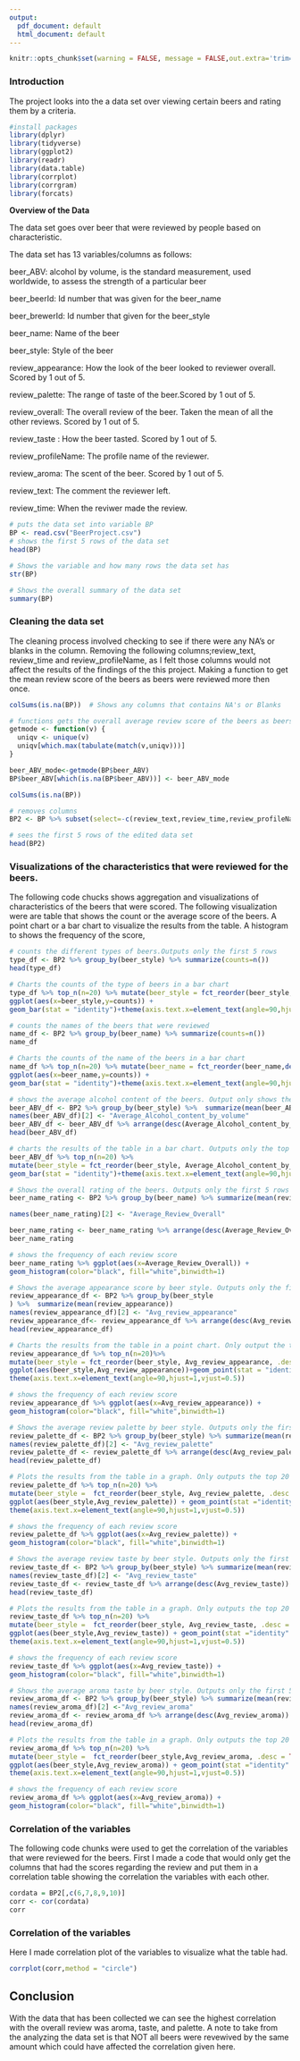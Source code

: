 ```yaml
---
output:
  pdf_document: default
  html_document: default
---
```

```r
knitr::opts_chunk$set(warning = FALSE, message = FALSE,out.extra='trim={0 1cm 0 1cm}') 
```
### **Introduction**
The project looks into the a data set over viewing certain beers and rating them by a criteria.
```r
#install packages
library(dplyr)
library(tidyverse)
library(ggplot2)
library(readr)
library(data.table)
library(corrplot)
library(corrgram)
library(forcats)
```

**Overview of the Data**

The data set goes over beer that were reviewed by people based on characteristic.

The data set has 13 variables/columns as follows:

beer_ABV: alcohol by volume, is the standard measurement, used worldwide, to assess the strength of a particular beer

beer_beerId: Id number that was given for the beer_name

beer_brewerId: Id number that given for the beer_style

beer_name: Name of the beer

beer_style: Style of the beer

review_appearance: How the look of the beer looked to reviewer overall. Scored by 1 out of 5.

review_palette: The range of taste of the beer.Scored by 1 out of 5.

review_overall: The overall review of the beer. Taken the mean of all the other reviews. Scored by 1 out of 5.

review_taste : How the beer tasted. Scored by 1 out of 5.

review_profileName:  The profile name of the reviewer.

review_aroma: The scent of the beer. Scored by 1 out of 5.

review_text: The comment the reviewer left.

review_time: When the reviwer made the review.
```r
# puts the data set into variable BP
BP <- read.csv("BeerProject.csv") 
# shows the first 5 rows of the data set
head(BP) 
```

```r
# Shows the variable and how many rows the data set has
str(BP)
```

```r
# Shows the overall summary of the data set
summary(BP) 
```

### **Cleaning the data set** 

The cleaning process involved checking to see if there were any NA's or blanks in the column. Removing the following columns;review_text, review_time and review_profileName, as I felt those columns would not affect the results of the findings of the this project. Making a function to get the mean review score of the beers as beers were reviewed more then once.
```r
colSums(is.na(BP))  # Shows any columns that contains NA's or Blanks
```

```r
# functions gets the overall average review score of the beers as beers were reviewed more then once
getmode <- function(v) { 
  uniqv <- unique(v)
  uniqv[which.max(tabulate(match(v,uniqv)))]
}

beer_ABV_mode<-getmode(BP$beer_ABV)
BP$beer_ABV[which(is.na(BP$beer_ABV))] <- beer_ABV_mode

colSums(is.na(BP))
```

```r
# removes columns
BP2 <- BP %>% subset(select=-c(review_text,review_time,review_profileName)) 
```

```r
# sees the first 5 rows of the edited data set
head(BP2) 
```

### **Visualizations of the characteristics that were reviewed for the beers.**

The following code chucks shows aggregation and visualizations of characteristics of the beers that were scored. The following visualization were are table that shows the count or the average score of the beers. A point chart or a bar chart to visualize the results from the table. A histogram to shows the frequency of the score, 
```r
# counts the different types of beers.Outputs only the first 5 rows
type_df <- BP2 %>% group_by(beer_style) %>% summarize(counts=n()) 
head(type_df)
```

```r
# Charts the counts of the type of beers in a bar chart
type_df %>% top_n(n=20) %>% mutate(beer_style = fct_reorder(beer_style,desc(counts))) %>% 
ggplot(aes(x=beer_style,y=counts)) + 
geom_bar(stat = "identity")+theme(axis.text.x=element_text(angle=90,hjust=1,vjust=0.5)) 
```

```r
# counts the names of the beers that were reviewed 
name_df <- BP2 %>% group_by(beer_name) %>% summarize(counts=n())
name_df
```

```r
# Charts the counts of the name of the beers in a bar chart
name_df %>% top_n(n=20) %>% mutate(beer_name = fct_reorder(beer_name,desc(counts))) %>% 
ggplot(aes(x=beer_name,y=counts)) + 
geom_bar(stat = "identity")+theme(axis.text.x=element_text(angle=90,hjust=1,vjust=0.5))
```

```r
# shows the average alcohol content of the beers. Output only shows the first top 5 of the data set
beer_ABV_df <- BP2 %>% group_by(beer_style) %>%  summarize(mean(beer_ABV)) 
names(beer_ABV_df)[2] <- "Average_Alcohol_content_by_volume"
beer_ABV_df <- beer_ABV_df %>% arrange(desc(Average_Alcohol_content_by_volume))
head(beer_ABV_df)
```

```r
# charts the results of the table in a bar chart. Outputs only the top 20
beer_ABV_df %>% top_n(n=20) %>% 
mutate(beer_style = fct_reorder(beer_style, Average_Alcohol_content_by_volume, .desc = TRUE)) %>% ggplot(aes(beer_style,Average_Alcohol_content_by_volume)) +
geom_bar(stat = "identity")+theme(axis.text.x=element_text(angle=90,hjust=1,vjust=0.5))
```

```r
# Shows the overall rating of the beers. Outputs only the first 5 rows of the data set
beer_name_rating <- BP2 %>% group_by(beer_name) %>% summarize(mean(review_overall)) 

names(beer_name_rating)[2] <- "Average_Review_Overall"

beer_name_rating <- beer_name_rating %>% arrange(desc(Average_Review_Overall))
beer_name_rating
```

```r
# shows the frequency of each review score 
beer_name_rating %>% ggplot(aes(x=Average_Review_Overall)) + 
geom_histogram(color="black", fill="white",binwidth=1)
```

```r
# Shows the average appearance score by beer style. Outputs only the first 5 rows
review_appearance_df <- BP2 %>% group_by(beer_style
) %>%  summarize(mean(review_appearance)) 
names(review_appearance_df)[2] <- "Avg_review_appearance"
review_appearance_df<- review_appearance_df %>% arrange(desc(Avg_review_appearance))
head(review_appearance_df)
```

```r
# Charts the results from the table in a point chart. Only output the top 20.
review_appearance_df %>% top_n(n=20)%>%
mutate(beer_style = fct_reorder(beer_style, Avg_review_appearance, .desc = TRUE)) %>% 
ggplot(aes(beer_style,Avg_review_appearance))+geom_point(stat = "identity")+
theme(axis.text.x=element_text(angle=90,hjust=1,vjust=0.5))
```


```r
# shows the frequency of each review score 
review_appearance_df %>% ggplot(aes(x=Avg_review_appearance)) + 
geom_histogram(color="black", fill="white",binwidth=1)
```

```r
# Shows the average review palette by beer style. Outputs only the first 5 rows
review_palette_df <- BP2 %>% group_by(beer_style) %>% summarize(mean(review_palette))
names(review_palette_df)[2] <- "Avg_review_palette"
review_palette_df <- review_palette_df %>% arrange(desc(Avg_review_palette))
head(review_palette_df)
```

```r
# Plots the results from the table in a graph. Only outputs the top 20
review_palette_df %>% top_n(n=20) %>% 
mutate(beer_style =  fct_reorder(beer_style, Avg_review_palette, .desc = TRUE)) %>% 
ggplot(aes(beer_style,Avg_review_palette)) + geom_point(stat ="identity" )+
theme(axis.text.x=element_text(angle=90,hjust=1,vjust=0.5))
```

```r
# shows the frequency of each review score
review_palette_df %>% ggplot(aes(x=Avg_review_palette)) + 
geom_histogram(color="black", fill="white",binwidth=1)
```


```r
# Shows the average review taste by beer style. Outputs only the first 5 rows
review_taste_df <- BP2 %>% group_by(beer_style) %>% summarize(mean(review_taste))
names(review_taste_df)[2] <- "Avg_review_taste"
review_taste_df <- review_taste_df %>% arrange(desc(Avg_review_taste))
head(review_taste_df)
```

```r
# Plots the results from the table in a graph. Only outputs the top 20
review_taste_df %>% top_n(n=20) %>% 
mutate(beer_style =  fct_reorder(beer_style, Avg_review_taste, .desc = TRUE)) %>% 
ggplot(aes(beer_style,Avg_review_taste)) + geom_point(stat ="identity" )+
theme(axis.text.x=element_text(angle=90,hjust=1,vjust=0.5))
```


```r
# shows the frequency of each review score 
review_taste_df %>% ggplot(aes(x=Avg_review_taste)) + 
geom_histogram(color="black", fill="white",binwidth=1)
```

```r
# Shows the average aroma taste by beer style. Outputs only the first 5 rows
review_aroma_df <- BP2 %>% group_by(beer_style) %>% summarize(mean(review_aroma))
names(review_aroma_df)[2] <-"Avg_review_aroma"
review_aroma_df <- review_aroma_df %>% arrange(desc(Avg_review_aroma))
head(review_aroma_df)
```

```r
# Plots the results from the table in a graph. Only outputs the top 20
review_aroma_df %>% top_n(n=20) %>% 
mutate(beer_style =  fct_reorder(beer_style,Avg_review_aroma, .desc = TRUE)) %>% 
ggplot(aes(beer_style,Avg_review_aroma)) + geom_point(stat ="identity" )+
theme(axis.text.x=element_text(angle=90,hjust=1,vjust=0.5))
```

```r
# shows the frequency of each review score 
review_aroma_df %>% ggplot(aes(x=Avg_review_aroma)) + 
geom_histogram(color="black", fill="white",binwidth=1)
```


### **Correlation of the variables**
The following code chunks were used to get the correlation of the variables that were reviewed for the beers.
First I made a code that would only get the columns that had the scores regarding the review and put them in a correlation table showing the correlation the variables with each other.  
```r
cordata = BP2[,c(6,7,8,9,10)]
corr <- cor(cordata)
corr
```

### **Correlation of the variables**
Here I made correlation plot of the variables to visualize what the table had.
```r
corrplot(corr,method = "circle")
```

## **Conclusion**
With the data that has been collected we can see the highest correlation with the overall review was aroma, taste, and palette. A note to take from the analyzing the data set is that NOT all beers were revewived by the same amount which could have affected the correlation given here.